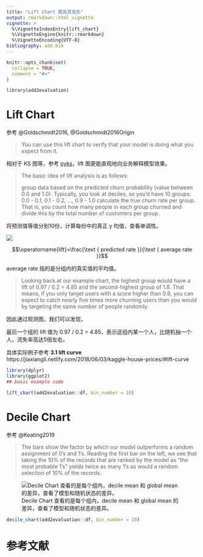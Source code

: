 ```yaml
---
title: "Lift Chart 图及其变形"
output: rmarkdown::html_vignette
vignette: >
  %\VignetteIndexEntry{lift_chart}
  %\VignetteEngine{knitr::rmarkdown}
  %\VignetteEncoding{UTF-8}
bibliography: add.bib
---
```


```r
knitr::opts_chunk$set(
  collapse = TRUE,
  comment = "#>"
)
```

```r
library(add2evaluation)
```

# Lift Chart

参考 @Goldschmidt2016, @Goldschmidt2016Origin

> You can use this lift chart to verify that your model is doing what you expect from it.

相对于 KS 图等，参考 [pyks](https://github.com/JiaxiangBU/pyks)，lift 图更能直观地向业务解释模型效果。

> The basic idea of lift analysis is as follows:
> 
> group data based on the predicted churn probability (value between 0.0 and 1.0). Typically, you look at deciles, so you'd have 10 groups: 0.0 - 0.1, 0.1 - 0.2, ..., 0.9 - 1.0
> calculate the true churn rate per group. That is, you count how many people in each group churned and divide this by the total number of customers per group.

将预测值等值分到10份，计算每份中的真正 y 均值，查看单调性。

![](https://www.kdnuggets.com/wp-content/uploads/lift-chart-churn-rate.png)

$$\operatorname{lift}=\frac{\text { predicted rate }}{\text { average rate }}$$

$\text { average rate }$指的是分组内的真实值的平均值。

> Looking back at our example chart, the highest group would have a lift of 0.97 / 0.2 = 4.85 and the second-highest group of 1.8. That means, if you only target users with a score higher than 0.9, you can expect to catch nearly five times more churning users than you would by targeting the same number of people randomly.

因此通过观测图，我们可以发现，

最后一个组的 lift 值为 0.97 / 0.2 = 4.85，表示这组内某一个人，比随机抽一个人，流失率高达5倍左右。

具体实际例子参考 **3.1 lift curve** https://jiaxiangli.netlify.com/2018/06/03/kaggle-house-prices/#lift-curve

```r
library(dplyr)
library(ggplot2)
## basic example code
```

```r
lift_chart(add2evaluation::df, bin_number = 10)
```

# Decile Chart

参考 @Keating2019

> The bars show the factor by which our model outperforms a random assignment of 0's and 1's. Reading the first bar on the left, we see that taking the 10% of the records that are ranked by the model as "the most probable 1's" yields twice as many 1's as would a random selection of 10% of the records.

![Decile Chart 查看的是每个组内，decile mean 和 global mean 的差异，查看了模型和随机状态的差异。](https://user-images.githubusercontent.com/15884785/62838085-f9ec0400-bca9-11e9-96e1-b1a0e35191b3.png)


```r
decile_chart(add2evaluation::df, bin_number = 10)
```


# 参考文献 {-}
